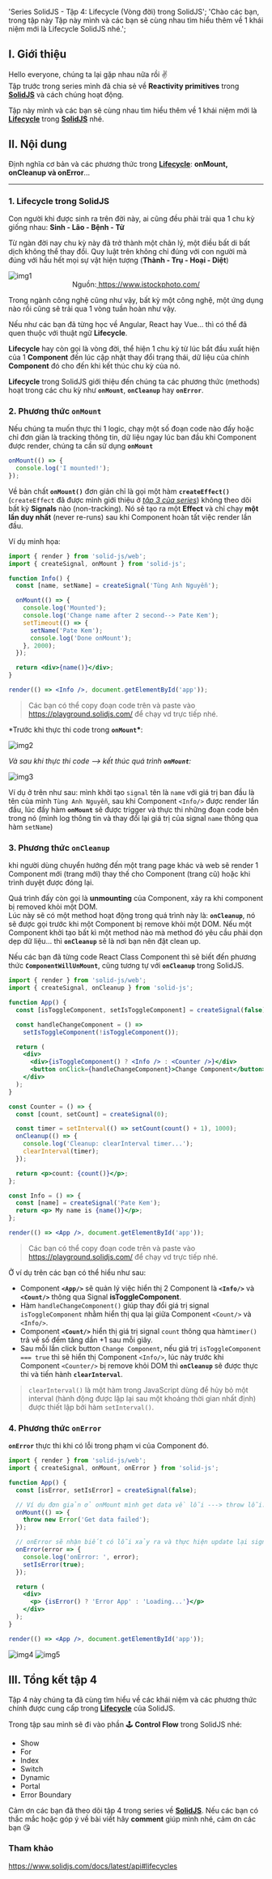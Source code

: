 
  'Series SolidJS - Tập 4: Lifecycle (Vòng đời) trong SolidJS';
  'Chào các bạn, trong tập này Tập này mình và các bạn sẽ cùng nhau tìm hiểu thêm về 1 khái niệm mới là Lifecycle SolidJS nhé.';

## I. Giới thiệu

Hello everyone, chúng ta lại gặp nhau nữa rồi ✌️\
Tập trước trong series mình đã chia sẻ về **Reactivity primitives** trong **[SolidJS](https://www.solidjs.com/)** và cách chúng hoạt động.

Tập này mình và các bạn sẽ cùng nhau tìm hiểu thêm về 1 khái niệm mới là **[Lifecycle](https://www.solidjs.com/docs/latest/api#lifecycles)** trong **[SolidJS](https://www.solidjs.com/)** nhé.

## II. Nội dung

Định nghĩa cơ bản và các phương thức trong **[Lifecycle](https://www.solidjs.com/docs/latest/api#lifecycles)**: **onMount, onCleanup và onError**...

---

### 1. Lifecycle trong SolidJS

Con người khi được sinh ra trên đời này, ai cũng đều phải trải qua 1 chu kỳ giống nhau: **Sinh - Lão - Bệnh - Tử**

Từ ngàn đời nay chu kỳ này đã trở thành một chân lý, một điều bất di bất dịch không thể thay đổi. Quy luật trên không chỉ đúng với con người mà đúng với hầu hết mọi sự vật hiện tượng (**Thành - Trụ - Hoại - Diệt**)

<img src={img1} alt='img1' />
<div align='center'>
  Nguồn:<a href='https://www.istockphoto.com/'> https://www.istockphoto.com/</a>
</div>

Trong ngành công nghệ cũng như vậy, bất kỳ một công nghệ, một ứng dụng nào rồi cũng sẽ trải qua 1 vòng tuần hoàn như vậy.

Nếu như các bạn đã từng học về Angular, React hay Vue... thì có thể đã quen thuộc với thuật ngữ **Lifecycle**.

**Lifecycle** hay còn gọi là vòng đời, thể hiện 1 chu kỳ từ lúc bắt đầu xuất hiện của 1 **Component** đến lúc cập nhật thay đổi trạng thái, dữ liệu của chính **Component** đó cho đến khi kết thúc chu kỳ của nó.

**Lifecycle** trong SolidJS giới thiệu đến chúng ta các phương thức (methods) hoạt trong các chu kỳ như **`onMount`**, **`onCleanup`** hay **`onError`**.

### 2. Phương thức `onMount`

Nếu chúng ta muốn thực thi 1 logic, chạy một số đoạn code nào đấy hoặc chỉ đơn giản là tracking thông tin, dữ liệu ngay lúc ban đầu khi Component được render, chúng ta cần sử dụng **`onMount`**

```jsx
onMount(() => {
  console.log('I mounted!');
});
```

Về bản chất **`onMount()`** đơn giản chỉ là gọi một hàm **`createEffect()`** (`createEffect` đã được mình giới thiệu ở _[tập 3 của series](https://viblo.asia/p/series-solidjs-tap-3-reactivity-primitives-trong-solidjs-BQyJKjQW4Me)_) không theo dõi bất kỳ **Signals** nào (non-tracking). Nó sẽ tạo ra một **Effect** và chỉ chạy **một lần duy nhất** (never re-runs) sau khi Component hoàn tất việc render lần đầu.

Ví dụ minh họa:

```jsx
import { render } from 'solid-js/web';
import { createSignal, onMount } from 'solid-js';

function Info() {
  const [name, setName] = createSignal('Tùng Anh Nguyễn');

  onMount(() => {
    console.log('Mounted');
    console.log('Change name after 2 second--> Pate Kem');
    setTimeout(() => {
      setName('Pate Kem');
      console.log('Done onMount');
    }, 2000);
  });

  return <div>{name()}</div>;
}

render(() => <Info />, document.getElementById('app'));
```

> Các bạn có thể copy đoạn code trên và paste vào https://playground.solidjs.com/ để chạy vd trực tiếp nhé.

\*Trước khi thực thi code trong **`onMount`\***:

<img src={img2} alt='img2' />

_Và sau khi thực thi code --> kết thúc quá trình **`onMount`**:_

<img src={img3} alt='img3' />

Ví dụ ở trên như sau: mình khởi tạo `signal` tên là `name` với giá trị ban đầu là tên của mình `Tùng Anh Nguyễn`, sau khi Component `<Info/>` được render lần đầu, lúc đấy hàm **`onMount`** sẽ được trigger và thực thi những đoạn code bên trong nó (mình log thông tin và thay đổi lại giá trị của signal `name` thông qua hàm `setName`)

### 3. Phương thức `onCleanup`

khi người dùng chuyển hướng đến một trang page khác và web sẽ render 1 Component mới (trang mới) thay thế cho Component (trang cũ) hoặc khi trình duyệt được đóng lại.

Quá trình đấy còn gọi là **unmounting** của Component, xảy ra khi component bị removed khỏi một DOM.\
Lúc này sẽ có một method hoạt động trong quá trình này là: **`onCleanup`**, nó sẽ được gọi trước khi một Component bị remove khỏi một DOM. Nếu một Component khởi tạo bất kì một method nào mà method đó yêu cầu phải dọn dẹp dữ liệu... thì **`onCleanup`** sẽ là nơi bạn nên đặt clean up.

Nếu các bạn đã từng code React Class Component thì sẽ biết đến phương thức **`ComponentWillUnMount`**, cũng tương tự với **`onCleanup`** trong SolidJS.

```jsx
import { render } from 'solid-js/web';
import { createSignal, onCleanup } from 'solid-js';

function App() {
  const [isToggleComponent, setIsToggleComponent] = createSignal(false);

  const handleChangeComponent = () =>
    setIsToggleComponent(!isToggleComponent());

  return (
    <div>
      <div>{isToggleComponent() ? <Info /> : <Counter />}</div>
      <button onClick={handleChangeComponent}>Change Component</button>
    </div>
  );
}

const Counter = () => {
  const [count, setCount] = createSignal(0);

  const timer = setInterval(() => setCount(count() + 1), 1000);
  onCleanup(() => {
    console.log('Cleanup: clearInterval timer...');
    clearInterval(timer);
  });

  return <p>count: {count()}</p>;
};

const Info = () => {
  const [name] = createSignal('Pate Kem');
  return <p> My name is {name()}</p>;
};

render(() => <App />, document.getElementById('app'));
```

> Các bạn có thể copy đoạn code trên và paste vào https://playground.solidjs.com/ để chạy vd trực tiếp nhé.

Ở ví dụ trên các bạn có thể hiểu như sau:

- Component **`<App/>`** sẽ quản lý việc hiển thị 2 Component là **`<Info/>`** và **`<Count/>`** thông qua Signal **isToggleComponent**.
- Hàm `handleChangeComponent()` giúp thay đổi giá trị signal `isToggleComponent` nhằm hiển thị qua lại giữa Component `<Count/>` và `<Info/>`.
- Component **`<Count/>`** hiển thị giá trị signal `count` thông qua hàm`timer()` trả về số đếm tăng dần +1 sau mỗi giây.
- Sau mỗi lần click button `Change Component`, nếu giá trị `isToggleComponent === true` thì sẽ hiển thị Component `<Info/>`, lúc này trước khi Component `<Counter/>` bị remove khỏi DOM thì **`onCleanup`** sẽ được thực thi và tiến hành **`clearInterval`**.

> `clearInterval()` là một hàm trong JavaScript dùng để hủy bỏ một interval (hành động được lặp lại sau một khoảng thời gian nhất định) được thiết lập bởi hàm `setInterval()`.

### 4. Phương thức `onError`

**`onError`** thực thi khi có lỗi trong phạm vi của Component đó.

```jsx
import { render } from 'solid-js/web';
import { createSignal, onMount, onError } from 'solid-js';

function App() {
  const [isError, setIsError] = createSignal(false);

  // Ví dụ đơn giản ở onMount mình get data về lỗi ---> throw lỗi...
  onMount(() => {
    throw new Error('Get data failed');
  });

  // onError sẽ nhận biết có lỗi xảy ra và thực hiện update lại signal isError
  onError(error => {
    console.log('onError: ', error);
    setIsError(true);
  });

  return (
    <div>
      <p> {isError() ? 'Error App' : 'Loading...'}</p>
    </div>
  );
}

render(() => <App />, document.getElementById('app'));
```

<img src={img4} alt='img4' />

<img src={img5} alt='img5' />

## III. Tổng kết tập 4

Tập 4 này chúng ta đã cùng tìm hiểu về các khái niệm và các phương thức chính được cung cấp trong **[Lifecycle](https://www.solidjs.com/docs/latest/api#lifecycles)** của SolidJS.

Trong tập sau mình sẽ đi vào phần 🕹️ **Control Flow** trong SolidJS nhé:

- Show
- For
- Index
- Switch
- Dynamic
- Portal
- Error Boundary

Cảm ơn các bạn đã theo dõi tập 4 trong series về **[SolidJS](https://www.solidjs.com/)**. Nếu các bạn có thắc mắc hoặc góp ý về bài viết hãy **comment** giúp mình nhé, cảm ơn các bạn 😘

### Tham khảo

https://www.solidjs.com/docs/latest/api#lifecycles
